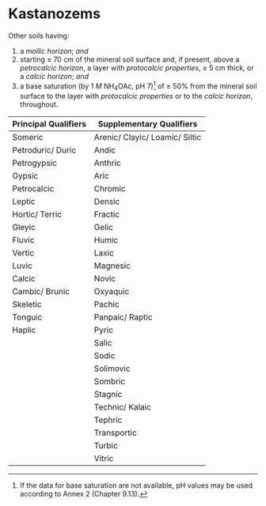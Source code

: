 # Kastanozems {#key-kastanozems}

::: grid
::: g-col-4
Other soils having:

1.  a *mollic horizon*; *and*
2.  starting ≤ 70 cm of the mineral soil surface and, if present, above a *petrocalcic horizon*, a layer with *protocalcic properties*, ≥ 5 cm thick, or a *calcic horizon*; *and*
3.  a base saturation (by 1 *M* NH~4~OAc, pH 7)[^chapter-04-18-kastanozems-1] of ≥ 50% from the mineral soil surface to the layer with *protocalcic properties* or to the *calcic horizon*, throughout.
:::

::: g-col-8
| Principal Qualifiers | Supplementary Qualifiers        |
|----------------------|---------------------------------|
| Someric              | Arenic/ Clayic/ Loamic/ Siltic  |
| Petroduric/ Duric    | Andic                           |
| Petrogypsic          | Anthric                         |
| Gypsic               | Aric                            |
| Petrocalcic          | Chromic                         |
| Leptic               | Densic                          |
| Hortic/ Terric       | Fractic                         |
| Gleyic               | Gelic                           |
| Fluvic               | Humic                           |
| Vertic               | Laxic                           |
| Luvic                | Magnesic                        |
| Calcic               | Novic                           |
| Cambic/ Brunic       | Oxyaquic                        |
| Skeletic             | Pachic                          |
| Tonguic              | Panpaic/ Raptic                 |
| Haplic               | Pyric                           |
|                      | Salic                           |
|                      | Sodic                           |
|                      | Solimovic                       |
|                      | Sombric                         |
|                      | Stagnic                         |
|                      | Technic/ Kalaic                 |
|                      | Tephric                         |
|                      | Transportic                     |
|                      | Turbic                          |
|                      | Vitric                          |
:::
:::

[^chapter-04-18-kastanozems-1]: If the data for base saturation are not available, pH values may be used according to Annex 2 (Chapter 9.13).
